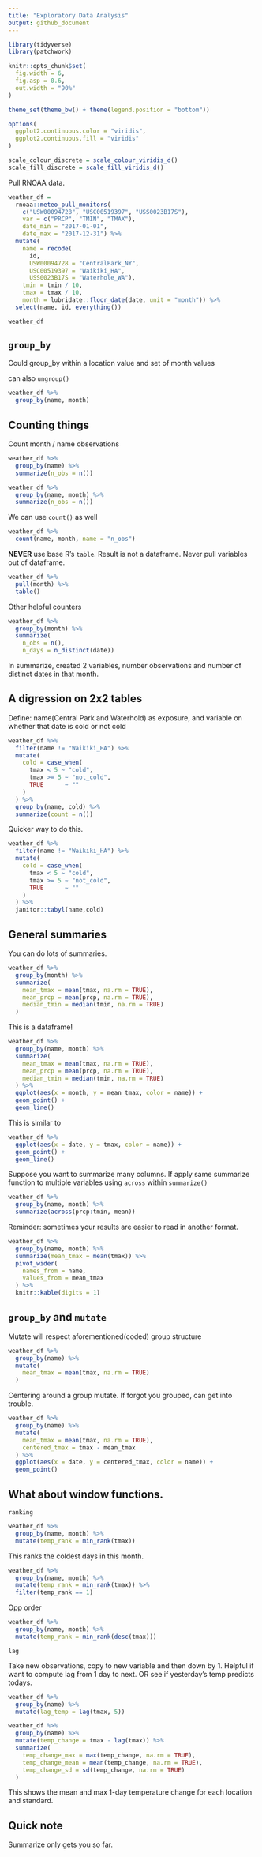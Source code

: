 ```yaml
---
title: "Exploratory Data Analysis"
output: github_document
---
```


```r
library(tidyverse)
library(patchwork)

knitr::opts_chunk$set(
  fig.width = 6,
  fig.asp = 0.6,
  out.width = "90%"
)

theme_set(theme_bw() + theme(legend.position = "bottom")) 

options(
  ggplot2.continuous.color = "viridis",
  ggplot2.continuous.fill = "viridis"
)

scale_colour_discrete = scale_colour_viridis_d()
scale_fill_discrete = scale_fill_viridis_d()
```

Pull RNOAA data.

```r
weather_df = 
  rnoaa::meteo_pull_monitors(
    c("USW00094728", "USC00519397", "USS0023B17S"),
    var = c("PRCP", "TMIN", "TMAX"), 
    date_min = "2017-01-01",
    date_max = "2017-12-31") %>%
  mutate(
    name = recode(
      id, 
      USW00094728 = "CentralPark_NY", 
      USC00519397 = "Waikiki_HA",
      USS0023B17S = "Waterhole_WA"),
    tmin = tmin / 10,
    tmax = tmax / 10,
    month = lubridate::floor_date(date, unit = "month")) %>%
  select(name, id, everything())

weather_df
```

## `group_by`

Could group_by within a location value and set of month values 

can also `ungroup()`

```r
weather_df %>% 
  group_by(name, month)
```

## Counting things

Count month / name observations

```r
weather_df %>% 
  group_by(name) %>% 
  summarize(n_obs = n())
```

```r
weather_df %>% 
  group_by(name, month) %>% 
  summarize(n_obs = n())
```

We can use `count()` as well

```r
weather_df %>% 
  count(name, month, name = "n_obs")
```

**NEVER** use base R's `table`. Result is not a dataframe. Never pull variables out of dataframe.

```r
weather_df %>% 
  pull(month) %>% 
  table()
```

Other helpful counters

```r
weather_df %>% 
  group_by(month) %>% 
  summarize(
    n_obs = n(),
    n_days = n_distinct(date))
```

In summarize, created 2 variables, number observations and number of distinct dates in that month.

## A digression on 2x2 tables

Define: name(Central Park and Waterhold) as exposure, and variable on whether that date is cold or not cold

```r
weather_df %>% 
  filter(name != "Waikiki_HA") %>% 
  mutate(
    cold = case_when(
      tmax < 5 ~ "cold",
      tmax >= 5 ~ "not_cold",
      TRUE      ~ ""
    )
  ) %>% 
  group_by(name, cold) %>% 
  summarize(count = n())
```

Quicker way to do this.

```r
weather_df %>% 
  filter(name != "Waikiki_HA") %>% 
  mutate(
    cold = case_when(
      tmax < 5 ~ "cold",
      tmax >= 5 ~ "not_cold",
      TRUE      ~ ""
    )
  ) %>% 
  janitor::tabyl(name,cold)
```

## General summaries

You can do lots of summaries.

```r
weather_df %>% 
  group_by(month) %>% 
  summarize(
    mean_tmax = mean(tmax, na.rm = TRUE),
    mean_prcp = mean(prcp, na.rm = TRUE),
    median_tmin = median(tmin, na.rm = TRUE)
  )
```

This is a dataframe!

```r
weather_df %>% 
  group_by(name, month) %>% 
  summarize(
    mean_tmax = mean(tmax, na.rm = TRUE),
    mean_prcp = mean(prcp, na.rm = TRUE),
    median_tmin = median(tmin, na.rm = TRUE)
  ) %>% 
  ggplot(aes(x = month, y = mean_tmax, color = name)) +
  geom_point() +
  geom_line()
```

This is similar to

```r
weather_df %>% 
  ggplot(aes(x = date, y = tmax, color = name)) + 
  geom_point() + 
  geom_line()
```

Suppose you want to summarize many columns. If apply same summarize function to multiple variables using `across` within `summarize()`

```r
weather_df %>% 
  group_by(name, month) %>% 
  summarize(across(prcp:tmin, mean))
```

Reminder: sometimes your results are easier to read in another format.

```r
weather_df %>% 
  group_by(name, month) %>% 
  summarize(mean_tmax = mean(tmax)) %>% 
  pivot_wider(
    names_from = name,
    values_from = mean_tmax
  ) %>% 
  knitr::kable(digits = 1)
```

## `group_by` and `mutate`

Mutate will respect aforementioned(coded) group structure

```r
weather_df %>% 
  group_by(name) %>% 
  mutate(
    mean_tmax = mean(tmax, na.rm = TRUE)
  )
```

Centering around a group mutate. If forgot you grouped, can get into trouble. 

```r
weather_df %>% 
  group_by(name) %>% 
  mutate(
    mean_tmax = mean(tmax, na.rm = TRUE),
    centered_tmax = tmax - mean_tmax
  ) %>% 
  ggplot(aes(x = date, y = centered_tmax, color = name)) +
  geom_point()
```

## What about window functions. 

`ranking`

```r
weather_df %>% 
  group_by(name, month) %>% 
  mutate(temp_rank = min_rank(tmax))
```

This ranks the coldest days in this month.

```r
weather_df %>% 
  group_by(name, month) %>% 
  mutate(temp_rank = min_rank(tmax)) %>% 
  filter(temp_rank == 1)
```

Opp order

```r
weather_df %>% 
  group_by(name, month) %>% 
  mutate(temp_rank = min_rank(desc(tmax)))
```

`lag`

Take new observations, copy to new variable and then down by 1. Helpful if want to compute lag from 1 day to next. OR see if yesterday's temp predicts todays.

```r
weather_df %>% 
  group_by(name) %>% 
  mutate(lag_temp = lag(tmax, 5))
```

```r
weather_df %>% 
  group_by(name) %>% 
  mutate(temp_change = tmax - lag(tmax)) %>% 
  summarize(
    temp_change_max = max(temp_change, na.rm = TRUE),
    temp_change_mean = mean(temp_change, na.rm = TRUE),
    temp_change_sd = sd(temp_change, na.rm = TRUE)
  )
```

This shows the mean and max 1-day temperature change for each location and standard. 

## Quick note

Summarize only gets you so far. 
